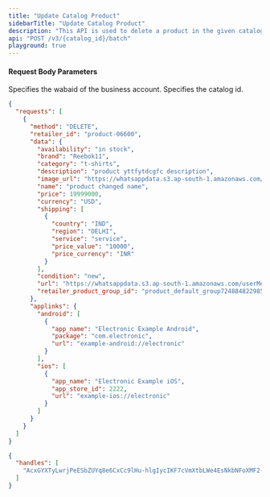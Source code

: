 ```yaml
---
title: "Update Catalog Product"
sidebarTitle: "Update Catalog Product"
description: "This API is used to delete a product in the given catalog id."
api: "POST /v3/{catalog_id}/batch"
playground: true
---
```


#### Request Body Parameters

<ParamField path="wabaid" type="string" required>
  Specifies the wabaid of the business account.
</ParamField>

<ParamField path="catalog_id" type="string" required>
  Specifies the catalog id.
</ParamField>

<CodeGroup>

```json SampleRequest.json
{
  "requests": [
    {
      "method": "DELETE",
      "retailer_id": "product-06600",
      "data": {
        "availability": "in stock",
        "brand": "Reebok11",
        "category": "t-shirts",
        "description": "product yttfytdcgfc description",
        "image_url": "https://whatsappdata.s3.ap-south-1.amazonaws.com/userMedia/7fb8ceb3bd59c7956b1df66729296a4c/teshirt_resize.jpeg",
        "name": "product changed name",
        "price": 19999000,
        "currency": "USD",
        "shipping": [
          {
            "country": "IND",
            "region": "DELHI",
            "service": "service",
            "price_value": "10000",
            "price_currency": "INR"
          }
        ],
        "condition": "new",
        "url": "https://whatsappdata.s3.ap-south-1.amazonaws.com/userMedia/7fb8ceb3bd59c7956b1df66729296a4c/image_nataraj.jpeg",
        "retailer_product_group_id": "product_default_group7248848229855971"
      },
      "applinks": {
        "android": [
          {
            "app_name": "Electronic Example Android",
            "package": "com.electronic",
            "url": "example-android://electronic"
          }
        ],
        "ios": [
          {
            "app_name": "Electronic Example iOS",
            "app_store_id": 2222,
            "url": "example-ios://electronic"
          }
        ]
      }
    }
  ]
}
```

```json SampleResponse.json
{
  "handles": [
    "AcxGYXTyLwrjPeESbZUYq8e6CxCc9lHu-hlgIycIKF7cVmXtbLWe4EsNkbNFoXMF2-9TELooo9Xuw_4oyRxMXqbz"
  ]
}
```

</CodeGroup>
